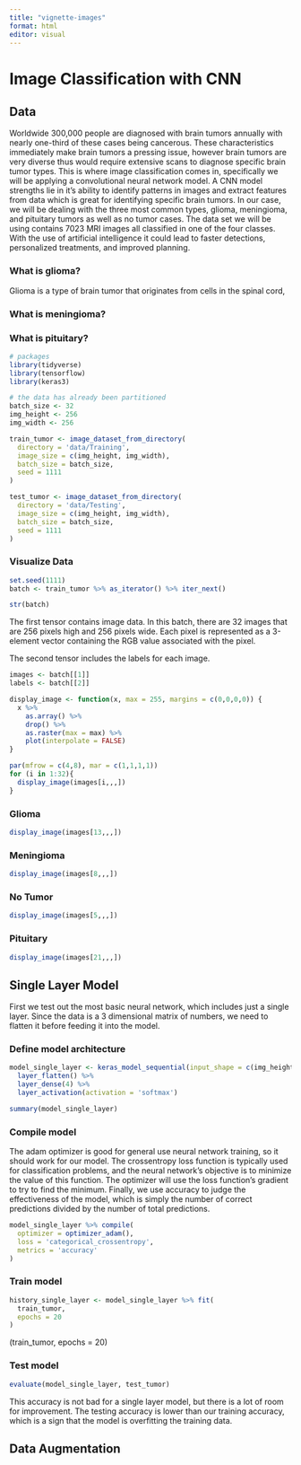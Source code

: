 ```yaml
---
title: "vignette-images"
format: html
editor: visual
---
```


# Image Classification with CNN

## Data

Worldwide 300,000 people are diagnosed with brain tumors annually with nearly one-third of these cases being cancerous. These characteristics immediately make brain tumors a pressing issue, however brain tumors are very diverse thus would require extensive scans to diagnose specific brain tumor types. This is where image classification comes in, specifically we will be applying a convolutional neural network model. A CNN model strengths lie in it's ability to identify patterns in images and extract features from data which is great for identifying specific brain tumors. In our case, we will be dealing with the three most common types, glioma, meningioma, and pituitary tumors as well as no tumor cases. The data set we will be using contains 7023 MRI images all classified in one of the four classes. With the use of artificial intelligence it could lead to faster detections, personalized treatments, and improved planning.

### What is glioma?

Glioma is a type of brain tumor that originates from cells in the spinal cord, 


### What is meningioma?


### What is pituitary?



```r
# packages
library(tidyverse)
library(tensorflow)
library(keras3)

# the data has already been partitioned
batch_size <- 32
img_height <- 256
img_width <- 256

train_tumor <- image_dataset_from_directory(
  directory = 'data/Training',
  image_size = c(img_height, img_width),
  batch_size = batch_size,
  seed = 1111
)

test_tumor <- image_dataset_from_directory(
  directory = 'data/Testing',
  image_size = c(img_height, img_width),
  batch_size = batch_size,
  seed = 1111
)
```

### Visualize Data
```r
set.seed(1111)
batch <- train_tumor %>% as_iterator() %>% iter_next()

str(batch)
```
The first tensor contains image data. In this batch, there are 32 images that are 256 pixels high and 256 pixels wide. Each pixel is represented as a 3-element vector containing the RGB value associated with the pixel.

The second tensor includes the labels for each image.

```r
images <- batch[[1]]
labels <- batch[[2]]

display_image <- function(x, max = 255, margins = c(0,0,0,0)) {
  x %>%
    as.array() %>%
    drop() %>%
    as.raster(max = max) %>%
    plot(interpolate = FALSE)
}

par(mfrow = c(4,8), mar = c(1,1,1,1))
for (i in 1:32){
  display_image(images[i,,,])
}
```

### Glioma
```r
display_image(images[13,,,])
```

### Meningioma
```r
display_image(images[8,,,])
```

### No Tumor
```r
display_image(images[5,,,])
```

### Pituitary
```r
display_image(images[21,,,])
```




## Single Layer Model

First we test out the most basic neural network, which includes just a single layer. Since the data is a 3 dimensional matrix of numbers, we need to flatten it before feeding it into the model.

### Define model architecture
```r
model_single_layer <- keras_model_sequential(input_shape = c(img_height, img_width, 3)) %>%
  layer_flatten() %>%
  layer_dense(4) %>%
  layer_activation(activation = 'softmax')

summary(model_single_layer)
```

### Compile model
The adam optimizer is good for general use neural network training, so it should work for our model. The crossentropy loss function is typically used for classification problems, and the neural network's objective is to minimize the value of this function. The optimizer will use the loss function's gradient to try to find the minimum. Finally, we use accuracy to judge the effectiveness of the model, which is simply the number of correct predictions divided by the number of total predictions.

```r
model_single_layer %>% compile(
  optimizer = optimizer_adam(),
  loss = 'categorical_crossentropy',
  metrics = 'accuracy'
)
```

### Train model
```r
history_single_layer <- model_single_layer %>% fit(
  train_tumor,
  epochs = 20
)
```
(train_tumor, epochs = 20)

### Test model
```r
evaluate(model_single_layer, test_tumor)
```

This accuracy is not bad for a single layer model, but there is a lot of room for improvement. The testing accuracy is lower than our training accuracy, which is a sign that the model is overfitting the training data.


## Data Augmentation










